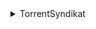 <details>

<summary>TorrentSyndikat</summary>

- Apps/Linux
- Apps/MacOS
- Apps/Misc
- Apps/Windows
- Audio/aBooks
- Audio/Musik/FLAC
- Audio/Musik/MP3
- Audio/Other
- Audio/Videos
- Englisch/Bildung
- Englisch/eBooks
- Englisch/Filme
- Englisch/Serien
- Englisch/Serienpacks
- Englisch/Sport
- Filme/1080p
- Filme/2160p
- Filme/720p
- Filme/SD
- Misc/Bildung
- Misc/eBooks
- Misc/Mobile
- Serien/1080p
- Serien/2160p
- Serien/720p
- Serien/SD
- Serien/Sport
- Serienpacks/1080p
- Serienpacks/2160p
- Serienpacks/720p
- Serienpacks/SD
- Spiele/Linux
- Spiele/MacOS
- Spiele/Nintendo
- Spiele/Playstation
- Spiele/Windows
- Spiele/XBOX

</details>
